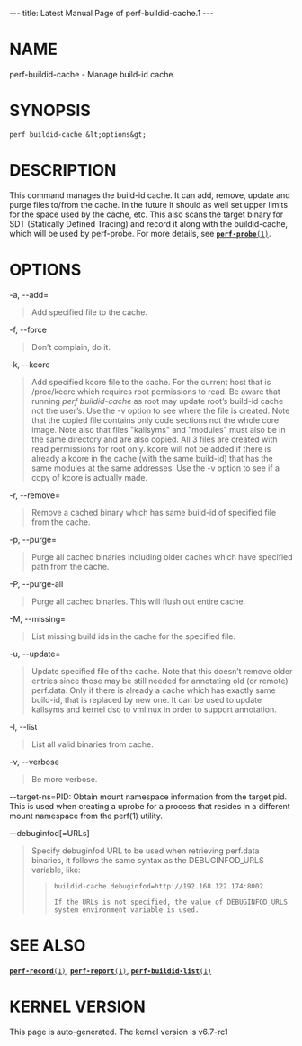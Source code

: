 ---
title: Latest Manual Page of perf-buildid-cache.1
---


= NAME =

perf-buildid-cache - Manage build-id cache.

= SYNOPSIS =

<pre>perf buildid-cache &lt;options&gt;</pre>
= DESCRIPTION =

This command manages the build-id cache. It can add, remove, update and purge files to/from the cache. In the future it should as well set upper limits for the space used by the cache, etc. This also scans the target binary for SDT (Statically Defined Tracing) and record it along with the buildid-cache, which will be used by perf-probe. For more details, see [[Latest Manual Page of perf-probe.1|<tt>'''perf-probe'''(1)</tt>]].

= OPTIONS =

-a, --add=

<blockquote>Add specified file to the cache.
</blockquote>
-f, --force

<blockquote>Don’t complain, do it.
</blockquote>
-k, --kcore

<blockquote>Add specified kcore file to the cache. For the current host that is /proc/kcore which requires root permissions to read. Be aware that running ''perf buildid-cache'' as root may update root’s build-id cache not the user’s. Use the -v option to see where the file is created. Note that the copied file contains only code sections not the whole core image. Note also that files &quot;kallsyms&quot; and &quot;modules&quot; must also be in the same directory and are also copied. All 3 files are created with read permissions for root only. kcore will not be added if there is already a kcore in the cache (with the same build-id) that has the same modules at the same addresses. Use the -v option to see if a copy of kcore is actually made.
</blockquote>
-r, --remove=

<blockquote>Remove a cached binary which has same build-id of specified file from the cache.
</blockquote>
-p, --purge=

<blockquote>Purge all cached binaries including older caches which have specified path from the cache.
</blockquote>
-P, --purge-all

<blockquote>Purge all cached binaries. This will flush out entire cache.
</blockquote>
-M, --missing=

<blockquote>List missing build ids in the cache for the specified file.
</blockquote>
-u, --update=

<blockquote>Update specified file of the cache. Note that this doesn’t remove older entries since those may be still needed for annotating old (or remote) perf.data. Only if there is already a cache which has exactly same build-id, that is replaced by new one. It can be used to update kallsyms and kernel dso to vmlinux in order to support annotation.
</blockquote>
-l, --list

<blockquote>List all valid binaries from cache.
</blockquote>
-v, --verbose

<blockquote>Be more verbose.
</blockquote>
--target-ns=PID: Obtain mount namespace information from the target pid. This is used when creating a uprobe for a process that resides in a different mount namespace from the perf(1) utility.

--debuginfod[=URLs]

<blockquote>Specify debuginfod URL to be used when retrieving perf.data binaries, it follows the same syntax as the DEBUGINFOD_URLS variable, like:

<blockquote><pre>buildid-cache.debuginfod=http://192.168.122.174:8002

If the URLs is not specified, the value of DEBUGINFOD_URLS
system environment variable is used.</pre></blockquote></blockquote>
= SEE ALSO =

[[Latest Manual Page of perf-record.1|<tt>'''perf-record'''(1)</tt>]], [[Latest Manual Page of perf-report.1|<tt>'''perf-report'''(1)</tt>]], [[Latest Manual Page of perf-buildid-list.1|<tt>'''perf-buildid-list'''(1)</tt>]]


= KERNEL VERSION =

This page is auto-generated.  The kernel version is v6.7-rc1